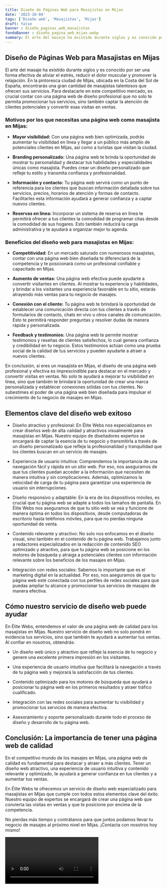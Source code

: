 ```yaml
---
title: Diseño de Páginas Web para Masajistas en Mijas
date: '2023-10-04'
tags: ['Diseño web', 'Masajistas', 'Mijas']
draft: false
banner : diseño_paginas_web_masajistas
fondoBanner : diseño_pagina_web_mijas.webp
summary: El arte del masaje ha existido durante siglos y es conocido por ser una forma efectiva de aliviar el estrés, reducir el dolor muscular y promover la relajación. En la pintoresca ciudad de Mijas, ubicada en la Costa del Sol de España, encontrarás una gran cantidad de masajistas talentosos que ofrecen sus servicios. Para destacarte en este competitivo mercado, es crucial contar con una página web de diseño profesional que no solo te permita promocionar tus servicios, sino también captar la atención de clientes potenciales y convertir esas visitas en ventas.
---
```


## Diseño de Páginas Web para Masajistas en Mijas

El arte del masaje ha existido durante siglos y es conocido por ser una forma efectiva de aliviar el estrés, reducir el dolor muscular y promover la relajación. En la pintoresca ciudad de Mijas, ubicada en la Costa del Sol de España, encontrarás una gran cantidad de masajistas talentosos que ofrecen sus servicios. Para destacarte en este competitivo mercado, es crucial contar con una página web de diseño profesional que no solo te permita promocionar tus servicios, sino también captar la atención de clientes potenciales y convertir esas visitas en ventas.

### Motivos por los que necesitas una página web como masajista en Mijas:

- **Mayor visibilidad:** Con una página web bien optimizada, podrás aumentar tu visibilidad en línea y llegar a un público más amplio de potenciales clientes en Mijas, así como a turistas que visitan la ciudad.

- **Branding personalizado:** Una página web te brinda la oportunidad de mostrar tu personalidad y destacar tus habilidades y especialidades únicas como masajista. Puedes crear un diseño personalizado que refleje tu estilo y transmita confianza y profesionalidad.

- **Información y contacto:** Tu página web servirá como un punto de referencia para los clientes que buscan información detallada sobre tus servicios, precios, horarios de atención y formas de contacto. Facilitarles esta información ayudará a generar confianza y a captar nuevos clientes.

- **Reservas en línea:** Incorporar un sistema de reserva en línea te permitirá ofrecer a tus clientes la comodidad de programar citas desde la comodidad de sus hogares. Esto también reducirá la carga administrativa y te ayudará a organizar mejor tu agenda.

### Beneficios del diseño web para masajistas en Mijas:

- **Competitividad:** En un mercado saturado con numerosos masajistas, contar con una página web bien diseñada te diferenciará de la competencia y te posicionará como un profesional confiable y capacitado en Mijas.

- **Aumento de ventas:** Una página web efectiva puede ayudarte a convertir visitantes en clientes. Al mostrar tu experiencia y habilidades, y brindar a los visitantes una experiencia favorable en tu sitio, estarás atrayendo más ventas para tu negocio de masajes.

- **Conexión con el cliente:** Tu página web te brindará la oportunidad de establecer una comunicación directa con tus clientes a través de formularios de contacto, chats en vivo u otros canales de comunicación. Esto te permitirá responder preguntas y resolver dudas de manera rápida y personalizada.

- **Feedback y testimonios:** Una página web te permite mostrar testimonios y reseñas de clientes satisfechos, lo cual genera confianza y credibilidad en tu negocio. Estos testimonios actúan como una prueba social de la calidad de tus servicios y pueden ayudarte a atraer a nuevos clientes.

En conclusión, si eres un masajista en Mijas, el diseño de una página web profesional y efectiva es imprescindible para destacar en el mercado y convertir visitas en ventas. No solo te ayudará a mejorar tu visibilidad en línea, sino que también te brindará la oportunidad de crear una marca personalizada y establecer conexiones sólidas con tus clientes. No subestimes el poder de una página web bien diseñada para impulsar el crecimiento de tu negocio de masajes en Mijas.

<GifSeo />

<Cta />

## Elementos clave del diseño web exitoso

- Diseño atractivo y profesional: En Élite Webs nos especializamos en crear diseños web de alta calidad y atractivos visualmente para masajistas en Mijas. Nuestro equipo de diseñadores expertos se encargará de captar la esencia de tu negocio y transmitirla a través de un diseño personalizado que refleje la profesionalidad y tranquilidad que los clientes buscan en un servicio de masajes.

- Experiencia de usuario intuitiva: Comprendemos la importancia de una navegación fácil y rápida en un sitio web. Por eso, nos aseguramos de que tus clientes puedan acceder a la información que necesiten de manera intuitiva y sin complicaciones. Además, optimizamos la velocidad de carga de tu página para garantizar una experiencia de usuario sin interrupciones.

- Diseño responsivo y adaptable: En la era de los dispositivos móviles, es crucial que tu página web se adapte a todos los tamaños de pantalla. En Élite Webs nos aseguramos de que tu sitio web se vea y funcione de manera óptima en todos los dispositivos, desde computadoras de escritorio hasta teléfonos móviles, para que no pierdas ninguna oportunidad de venta.

- Contenido relevante y atractivo: No solo nos enfocamos en el diseño visual, sino también en el contenido de tu página web. Trabajamos junto a redactores especializados en la redacción de contenido SEO optimizado y atractivo, para que tu página web se posicione en los motores de búsqueda y atraiga a potenciales clientes con información relevante sobre los beneficios de los masajes en Mijas.

- Integración con redes sociales: Sabemos lo importante que es el marketing digital en la actualidad. Por eso, nos aseguramos de que tu página web esté conectada con tus perfiles de redes sociales para que puedas ampliar tu alcance y promocionar tus servicios de masajes de manera efectiva.

## Cómo nuestro servicio de diseño web puede ayudar

En Élite Webs, entendemos el valor de una página web de calidad para los masajistas en Mijas. Nuestro servicio de diseño web no solo pondrá en evidencia tus servicios, sino que también te ayudará a aumentar tus ventas. Al confiar en nosotros, obtendrás:

- Un diseño web único y atractivo que refleje la esencia de tu negocio y genere una excelente primera impresión en los visitantes.

- Una experiencia de usuario intuitiva que facilitará la navegación a través de tu página web y mejorará la satisfacción de tus clientes.

- Contenido optimizado para los motores de búsqueda que ayudará a posicionar tu página web en los primeros resultados y atraer tráfico cualificado.

- Integración con las redes sociales para aumentar tu visibilidad y promocionar tus servicios de manera efectiva.

- Asesoramiento y soporte personalizado durante todo el proceso de diseño y desarrollo de tu página web.

## Conclusión: La importancia de tener una página web de calidad

En el competitivo mundo de los masajes en Mijas, una página web de calidad es fundamental para destacar y atraer a más clientes. Tener un diseño web atractivo, una experiencia de usuario intuitiva y contenido relevante y optimizado, te ayudará a generar confianza en tus clientes y a aumentar tus ventas.

En Élite Webs te ofrecemos un servicio de diseño web especializado para masajistas en Mijas que cumple con todos estos elementos clave del éxito. Nuestro equipo de expertos se encargará de crear una página web que convierta las visitas en ventas y que te posicione por encima de la competencia.

No pierdas más tiempo y contrátanos para que juntos podamos llevar tu negocio de masajes al próximo nivel en Mijas. ¡Contacta con nosotros hoy mismo!

<Video />

<CtaBot job='Masajistas' city='Mijas'/>

<Gmaps query='Mijas+españa+maps' />